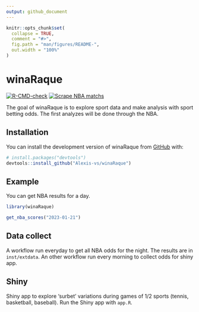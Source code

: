 ```yaml
---
output: github_document
---
```


<!-- README.md is generated from README.Rmd. Please edit that file -->

```r
knitr::opts_chunk$set(
  collapse = TRUE,
  comment = "#>",
  fig.path = "man/figures/README-",
  out.width = "100%"
)
```

# winaRaque

<!-- badges: start -->
[![R-CMD-check](https://github.com/Alexis-vs/winaRaque/actions/workflows/R-CMD-check.yaml/badge.svg)](https://github.com/Alexis-vs/winaRaque/actions/workflows/R-CMD-check.yaml)
[![Scrape NBA matchs](https://github.com/Alexis-vs/winaRaque/actions/workflows/nba_matchs_scrap.yml/badge.svg)](https://github.com/Alexis-vs/winaRaque/actions/workflows/nba_matchs_scrap.yml)
<!-- badges: end -->

The goal of winaRaque is to explore sport data and make analysis with sport betting odds. The first analyzes will be done through the NBA.

## Installation

You can install the development version of winaRaque from [GitHub](https://github.com/) with:

``` r
# install.packages("devtools")
devtools::install_github("Alexis-vs/winaRaque")
```

## Example

You can get NBA results for a day.

```r
library(winaRaque)

get_nba_scores("2023-01-21")
```


## Data collect

A workflow run everyday to get all NBA odds for the night. The results are in `inst/extdata`. An other workflow run every morning to collect odds for shiny app.

## Shiny

Shiny app to explore 'surbet' variations during games of 1/2 sports (tennis, basketball, baseball). Run the Shiny app with `app.R`.
